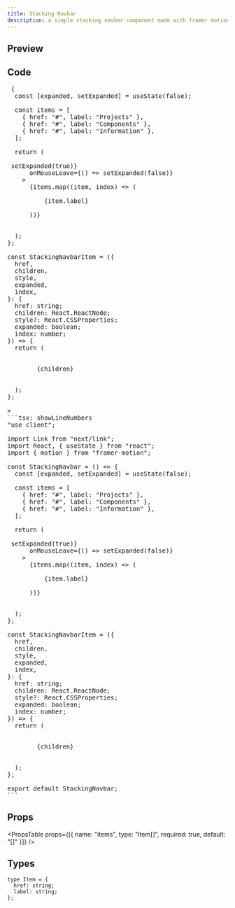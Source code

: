 ```yaml
---
title: Stacking Navbar
description: a simple stacking navbar component made with framer motion and tailwind css.
---
```


## Preview

<Preview>
  <StackingNavbar />
</Preview>

## Code

<Pre
  raw={`"use client";


const StackingNavbar = () => {
  const [expanded, setExpanded] = useState(false);

  const items = [
    { href: "#", label: "Projects" },
    { href: "#", label: "Components" },
    { href: "#", label: "Information" },
  ];

  return (
    <div
      className="flex items-center gap-x-2"
      onMouseEnter={() => setExpanded(true)}
      onMouseLeave={() => setExpanded(false)}
    >
      {items.map((item, index) => (
        <StackingNavbarItem
          href={item.href}
          expanded={expanded}
          key={index}
          index={index}
        >
          {item.label}
        </StackingNavbarItem>
      ))}
    </div>
  );
};

const StackingNavbarItem = ({
  href,
  children,
  style,
  expanded,
  index,
}: {
  href: string;
  children: React.ReactNode;
  style?: React.CSSProperties;
  expanded: boolean;
  index: number;
}) => {
  return (
    <motion.div
      initial={{ x: -100 * index }}
      animate={{ x: expanded ? 0 : -100 * index }}
      transition={{
        duration: 0.6,
        ease: "circInOut",
        delay: 0.1 * index,
        type: "spring",
      }}
      style={{ zIndex: 100 - index }}
    >
      <Link
        className="flex items-center text-sm px-5 py-3 rounded-3xl bg-[#b0aaaa1a] no-underline text-black backdrop-blur-lg hover:bg-black hover:text-white transition-colors duration-300 ease-in-out"
        href={href}
        style={style}
      >
        {children}
      </Link>
    </motion.div>
  );
};

>
```tsx: showLineNumbers
"use client";

import Link from "next/link";
import React, { useState } from "react";
import { motion } from "framer-motion";

const StackingNavbar = () => {
  const [expanded, setExpanded] = useState(false);

  const items = [
    { href: "#", label: "Projects" },
    { href: "#", label: "Components" },
    { href: "#", label: "Information" },
  ];

  return (
    <div
      className="flex items-center gap-x-2"
      onMouseEnter={() => setExpanded(true)}
      onMouseLeave={() => setExpanded(false)}
    >
      {items.map((item, index) => (
        <StackingNavbarItem
          href={item.href}
          expanded={expanded}
          key={index}
          index={index}
        >
          {item.label}
        </StackingNavbarItem>
      ))}
    </div>
  );
};

const StackingNavbarItem = ({
  href,
  children,
  style,
  expanded,
  index,
}: {
  href: string;
  children: React.ReactNode;
  style?: React.CSSProperties;
  expanded: boolean;
  index: number;
}) => {
  return (
    <motion.div
      initial={{ x: -100 * index }}
      animate={{ x: expanded ? 0 : -100 * index }}
      transition={{
        duration: 0.6,
        ease: "circInOut",
        delay: 0.1 * index,
        type: "spring",
      }}
      style={{ zIndex: 100 - index }}
    >
      <Link
        className="flex items-center text-sm px-5 py-3 rounded-3xl bg-[#b0aaaa1a] no-underline text-black backdrop-blur-lg hover:bg-black hover:text-white transition-colors duration-300 ease-in-out"
        href={href}
        style={style}
      >
        {children}
      </Link>
    </motion.div>
  );
};

export default StackingNavbar;
```
</Pre>

## Props

<PropsTable
  props={[{ name: "items", type: "Item[]", required: true, default: "[]" }]}
/>

## Types

```tsx
type Item = {
  href: string;
  label: string;
};
```
